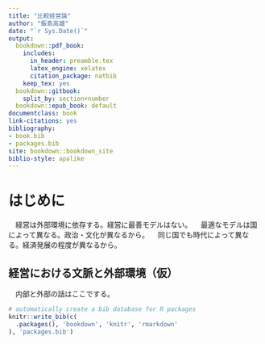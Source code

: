 ```yaml
--- 
title: "比較経営論"
author: "飯島高雄"
date: "`r Sys.Date()`"
output:
  bookdown::pdf_book:
    includes:
      in_header: preamble.tex
      latex_engine: xelatex
      citation_package: natbib
    keep_tex: yes
  bookdown::gitbook:
    split_by: section+number
  bookdown::epub_book: default
documentclass: book
link-citations: yes
bibliography:
- book.bib
- packages.bib
site: bookdown::bookdown_site
biblio-style: apalike
---
```


# はじめに

　経営は外部環境に依存する。経営に最善モデルはない。
　最適なモデルは国によって異なる。政治・文化が異なるから。
　同じ国でも時代によって異なる。経済発展の程度が異なるから。

## 経営における文脈と外部環境（仮） {#context}

　内部と外部の話はここでする。




```r
# automatically create a bib database for R packages
knitr::write_bib(c(
  .packages(), 'bookdown', 'knitr', 'rmarkdown'
), 'packages.bib')
```
